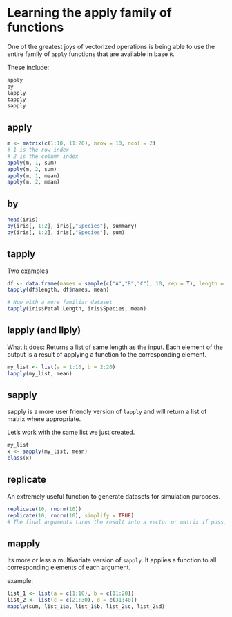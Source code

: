 
# Learning the apply family of functions

One of the greatest joys of vectorized operations is being able to use the entire family of `apply` functions that are available in base `R`.

These include:

```r
apply
by
lapply
tapply
sapply
```

## apply

```r
m <- matrix(c(1:10, 11:20), nrow = 10, ncol = 2)
# 1 is the row index
# 2 is the column index
apply(m, 1, sum)
apply(m, 2, sum)
apply(m, 1, mean)
apply(m, 2, mean)
```

## by

```r
head(iris)
by(iris[, 1:2], iris[,"Species"], summary)
by(iris[, 1:2], iris[,"Species"], sum)
```


## tapply
Two examples

```r
df <- data.frame(names = sample(c("A","B","C"), 10, rep = T), length = rnorm(10))
tapply(df$length, df$names, mean)

# Now with a more familiar dataset
tapply(iris$Petal.Length, iris$Species, mean)
```

## lapply (and llply)

What it does: Returns a list of same length as the input. 
Each element of the output is a result of applying a function to the corresponding element.

```r
my_list <- list(a = 1:10, b = 2:20)
lapply(my_list, mean)
```



## sapply

sapply is a more user friendly version of `lapply` and will return a list of matrix where appropriate.


Let's work with the same list we just created.

```r
my_list
x <- sapply(my_list, mean)
class(x)
```

## replicate

An extremely useful function to generate datasets for simulation purposes. 

```r
replicate(10, rnorm(10))
replicate(10, rnorm(10), simplify = TRUE)
# The final arguments turns the result into a vector or matrix if possible.
```

## mapply
Its more or less a multivariate version of `sapply`. It applies a function to all corresponding elements of each argument. 

example:

```r
list_1 <- list(a = c(1:10), b = c(11:20))
list_2 <- list(c = c(21:30), d = c(31:40))
mapply(sum, list_1$a, list_1$b, list_2$c, list_2$d)
```



